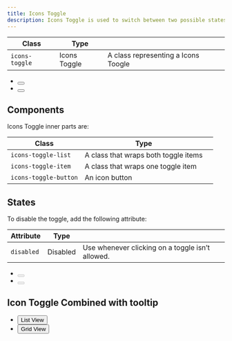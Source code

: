 ```yaml
---
title: Icons Toggle
description: Icons Toggle is used to switch between two possible states displayed with icons.
---
```


| Class            | Type          |                                             |
| ---------------- | ------------- | ------------------------------------------- |
| `icons-toggle`   | Icons Toggle | A class representing a Icons Toogle          |

<Preview center>
    <div class="icons-toggle">
        <ul class="icons-toggle-list">
            <li class="icons-toggle-item">
                <button class="icons-toggle-button" aria-label="List View">
                    <span class="icon-view-list" aria-hidden="true"></span>
                </button>
            </li>
            <li class="icons-toggle-item">
                <button class="icons-toggle-button is-selected" aria-label="Grid View">
                    <span class="icon-view-grid" aria-hidden="true"></span>
                </button>
            </li>
        </ul>
    </div>
</Preview>


## Components

Icons Toggle inner parts are:

| Class                | Type                                  |     |
| -------------------- | ------------------------------------- | --- |
| `icons-toggle-list`  | A class that wraps both toggle items  |     |
| `icons-toggle-item`  | A class that wraps one toggle item    |     |
| `icons-toggle-button`| An icon button                        |     |

##  States
To disable the toggle, add the following attribute:

| Attribute               | Type      |                                                  |
| ----------------------- | --------- | ------------------------------------------------ |
| `disabled`              | Disabled  | Use whenever clicking on a toggle isn’t allowed. |


<Preview center>
    <div class="icons-toggle">
        <ul class="icons-toggle-list">
            <li class="icons-toggle-item">
                <button class="icons-toggle-button" disabled aria-label="List View">
                    <span class="icon-view-list" aria-hidden="true"></span>
                </button>
            </li>
            <li class="icons-toggle-item">
                <button class="icons-toggle-button is-selected" disabled aria-label="Grid View">
                    <span class="icon-view-grid" aria-hidden="true"></span>
                </button>
            </li>
        </ul>
    </div>
</Preview>

##  Icon Toggle Combined with tooltip
<Preview center vertical>
    <div class="icons-toggle">
        <ul class="icons-toggle-list">
            <li class="icons-toggle-item">
                <button class="icons-toggle-button tooltip">
                    <span class="icon-view-list" aria-hidden="true"></span>
                    <span class="tooltip-popup is-bottom is-center" role="tooltip">List View</span>
                </button>
            </li>
            <li class="icons-toggle-item">
                <button class="icons-toggle-button is-selected tooltip">
                    <span class="icon-view-grid" aria-hidden="true"></span>
                    <span class="tooltip-popup is-bottom  is-center" role="tooltip">Grid View</span>
                </button>
            </li>
        </ul>
    </div>
    <br />
</Preview>
